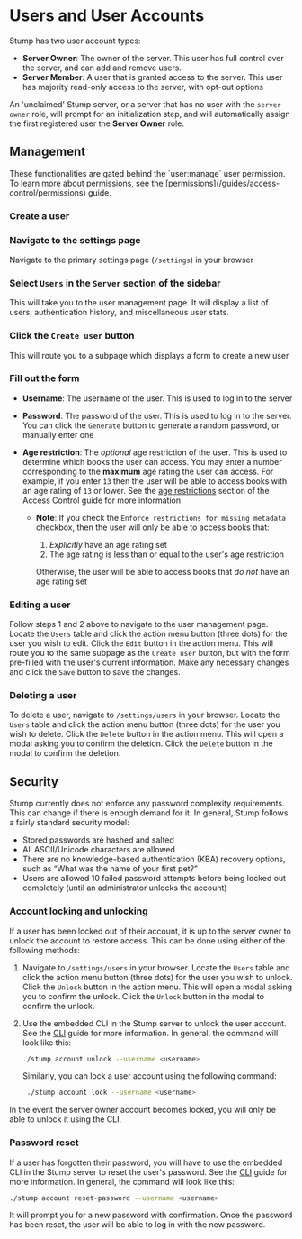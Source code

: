 
# Users and User Accounts

Stump has two user account types:

- **Server Owner**: The owner of the server. This user has full control over the server, and can add and remove users.
- **Server Member**: A user that is granted access to the server. This user has majority read-only access to the server, with opt-out options

An 'unclaimed' Stump server, or a server that has no user with the `server owner` role, will prompt for an initialization step, and will automatically assign the first registered user the **Server Owner** role.

## Management

<Callout emoji="🔐">
	These functionalities are gated behind the `user:manage` user permission. To learn more about
	permissions, see the [permissions](/guides/access-control/permissions) guide.
</Callout>

### Create a user

<Steps>

### Navigate to the settings page

Navigate to the primary settings page (`/settings`) in your browser

### Select `Users` in the `Server` section of the sidebar

This will take you to the user management page. It will display a list of users, authentication history, and miscellaneous user stats.

### Click the `Create user` button

This will route you to a subpage which displays a form to create a new user

### Fill out the form

- **Username**: The username of the user. This is used to log in to the server
- **Password**: The password of the user. This is used to log in to the server. You can click the `Generate` button to generate a random password, or manually enter one
- **Age restriction**: The _optional_ age restriction of the user. This is used to determine which books the user can access. You may enter a number corresponding to the **maximum** age rating the user can access. For example, if you enter `13` then the user will be able to access books with an age rating of `13` or lower. See the [age restrictions](/guides/access-control#age-restrictions) section of the Access Control guide for more information

  - **Note**: If you check the `Enforce restrictions for missing metadata` checkbox, then the user will only be able to access books that:

    1. _Explicitly_ have an age rating set
    2. The age rating is less than or equal to the user's age restriction

    Otherwise, the user will be able to access books that _do not_ have an age rating set

</Steps>

### Editing a user

Follow steps 1 and 2 above to navigate to the user management page. Locate the `Users` table and click the action menu button (three dots) for the user you wish to edit. Click the `Edit` button in the action menu. This will route you to the same subpage as the `Create user` button, but with the form pre-filled with the user's current information. Make any necessary changes and click the `Save` button to save the changes.

### Deleting a user

To delete a user, navigate to `/settings/users` in your browser. Locate the `Users` table and click the action menu button (three dots) for the user you wish to delete. Click the `Delete` button in the action menu. This will open a modal asking you to confirm the deletion. Click the `Delete` button in the modal to confirm the deletion.

## Security

Stump currently does not enforce any password complexity requirements. This can change if there is enough demand for it. In general, Stump follows a fairly standard security model:

- Stored passwords are hashed and salted
- All ASCII/Unicode characters are allowed
- There are no knowledge-based authentication (KBA) recovery options, such as “What was the name of your first pet?”
- Users are allowed 10 failed password attempts before being locked out completely (until an administrator unlocks the account)

### Account locking and unlocking

If a user has been locked out of their account, it is up to the server owner to unlock the account to restore access. This can be done using either of the following methods:

1. Navigate to `/settings/users` in your browser. Locate the `Users` table and click the action menu button (three dots) for the user you wish to unlock. Click the `Unlock` button in the action menu. This will open a modal asking you to confirm the unlock. Click the `Unlock` button in the modal to confirm the unlock.
2. Use the embedded CLI in the Stump server to unlock the user account. See the [CLI](/guides/cli) guide for more information. In general, the command will look like this:

   ```bash copy
   ./stump account unlock --username <username>
   ```

   Similarly, you can lock a user account using the following command:

   ```bash copy
    ./stump account lock --username <username>
   ```

In the event the server owner account becomes locked, you will only be able to unlock it using the CLI.

### Password reset

If a user has forgotten their password, you will have to use the embedded CLI in the Stump server to reset the user's password. See the [CLI](/guides/cli) guide for more information. In general, the command will look like this:

```bash copy
./stump account reset-password --username <username>
```

It will prompt you for a new password with confirmation. Once the password has been reset, the user will be able to log in with the new password.

